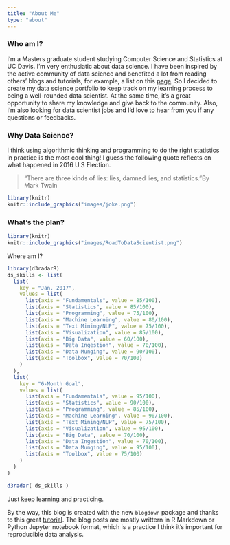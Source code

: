 ```yaml
---
title: "About Me"
type: "about"
---
```


### Who am I? 
I'm a Masters graduate student studying Computer Science and Statistics at UC Davis. I'm very enthusiatic about data science. I have been inspired by the active community of data science and benefited a lot from reading others' blogs and tutorials, for example, a list on this [page](https://github.com/rushter/data-science-blogs). So I decided to create my data science portfolio to keep track on my learning process to being a well-rounded data scientist.  At the same time, it's a great opportunity to share my knowledge and give back to the community. Also, I'm also looking for data scientist jobs and I'd love to hear from you if any questions or feedbacks. 


### Why Data Science?
I think using algorithmic thinking and programming to do the right statistics in practice is the most cool thing! I guess the following quote reflects on what happened in 2016 U.S Election.

>"There are three kinds of lies: lies, damned lies, and statistics."By  Mark Twain                      

```r
library(knitr)
knitr::include_graphics("images/joke.png")
```

### What's the plan?
```r
library(knitr)
knitr::include_graphics("images/RoadToDataScientist.png")
```

Where am I?

```r
library(d3radarR)
ds_skills <- list(
  list(
    key = "Jan, 2017",
    values = list(
      list(axis = "Fundamentals", value = 85/100),
      list(axis = "Statistics", value = 85/100),
      list(axis = "Programming", value = 75/100),
      list(axis = "Machine Learning", value = 80/100),
      list(axis = "Text Mining/NLP", value = 75/100),
      list(axis = "Visualization", value = 85/100),
      list(axis = "Big Data", value = 60/100),
      list(axis = "Data Ingestion", value = 70/100),
      list(axis = "Data Munging", value = 90/100),
      list(axis = "Toolbox", value = 70/100)
    )
  ),
  list(
    key = "6-Month Goal",
    values = list(
      list(axis = "Fundamentals", value = 95/100),
      list(axis = "Statistics", value = 90/100),
      list(axis = "Programming", value = 85/100),
      list(axis = "Machine Learning", value = 90/100),
      list(axis = "Text Mining/NLP", value = 75/100),
      list(axis = "Visualization", value = 95/100),
      list(axis = "Big Data", value = 70/100),
      list(axis = "Data Ingestion", value = 70/100),
      list(axis = "Data Munging", value = 95/100),
      list(axis = "Toolbox", value = 75/100)
    )
  )  
)

d3radar( ds_skills )
```

Just keep learning and practicing.

By the way, this blog is created with the new `blogdown` package and thanks to this great [tutorial](https://proquestionasker.github.io/blog/Making_Site/). The blog posts are mostly writtern in R Markdown or Python Jupyter notebook format, which is a practice I think it's important for reproducible data analysis.

